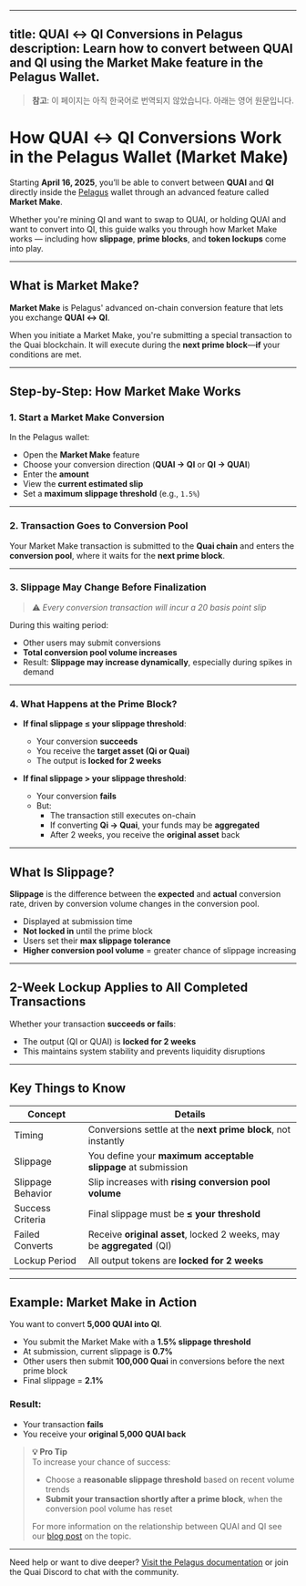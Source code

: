 <!-- AUTO-GENERATED-CONTENT:START (ENGLISH-COPY) -->
---
title: QUAI ↔ QI Conversions in Pelagus
description: Learn how to convert between QUAI and QI using the Market Make feature in the Pelagus Wallet.
---

> **참고**: 이 페이지는 아직 한국어로 번역되지 않았습니다. 아래는 영어 원문입니다.

# How QUAI ↔ QI Conversions Work in the Pelagus Wallet (Market Make)

Starting **April 16, 2025**, you’ll be able to convert between **QUAI** and **QI** directly inside the [Pelagus](https://pelaguswallet.io) wallet through an advanced feature called **Market Make**.

Whether you're mining QI and want to swap to QUAI, or holding QUAI and want to convert into QI, this guide walks you through how Market Make works — including how **slippage**, **prime blocks**, and **token lockups** come into play.

---

## What is Market Make?

**Market Make** is Pelagus' advanced on-chain conversion feature that lets you exchange **QUAI ↔ QI**.

When you initiate a Market Make, you're submitting a special transaction to the Quai blockchain. It will execute during the **next prime block**—**if** your conditions are met.

---

## Step-by-Step: How Market Make Works

### 1. Start a Market Make Conversion

In the Pelagus wallet:

- Open the **Market Make** feature
- Choose your conversion direction (**QUAI → QI** or **QI → QUAI**)
- Enter the **amount**
- View the **current estimated slip**
- Set a **maximum slippage threshold** (e.g., `1.5%`)

---

### 2. Transaction Goes to Conversion Pool

Your Market Make transaction is submitted to the **Quai chain** and enters the **conversion pool**, where it waits for the **next prime block**.

---

### 3. Slippage May Change Before Finalization

> ⚠️  *Every conversion transaction will incur a 20 basis point slip*

During this waiting period:

- Other users may submit conversions
- **Total conversion pool volume increases**
- Result: **Slippage may increase dynamically**, especially during spikes in demand

---

### 4. What Happens at the Prime Block?

- **If final slippage ≤ your slippage threshold**:
  - Your conversion **succeeds**
  - You receive the **target asset (Qi or Quai)**
  - The output is **locked for 2 weeks**

- **If final slippage > your slippage threshold**:
  - Your conversion **fails**
  - But:
    - The transaction still executes on-chain
    - If converting **Qi → Quai**, your funds may be **aggregated**
    - After 2 weeks, you receive the **original asset** back

---

## What Is Slippage?

**Slippage** is the difference between the **expected** and **actual** conversion rate, driven by conversion volume changes in the conversion pool.

- Displayed at submission time
- **Not locked in** until the prime block
- Users set their **max slippage tolerance**
- **Higher conversion pool volume** = greater chance of slippage increasing

---

## 2-Week Lockup Applies to All Completed Transactions

Whether your transaction **succeeds or fails**:

- The output (QI or QUAI) is **locked for 2 weeks**
- This maintains system stability and prevents liquidity disruptions

---

## Key Things to Know

| Concept             | Details                                                                 |
|---------------------|-------------------------------------------------------------------------|
| Timing           | Conversions settle at the **next prime block**, not instantly           |
| Slippage             | You define your **maximum acceptable slippage** at submission              |
| Slippage Behavior    | Slip increases with **rising conversion pool volume**                          |
| Success Criteria | Final slippage must be **≤ your threshold**                                |
| Failed Converts  | Receive **original asset**, locked 2 weeks, may be **aggregated** (QI) |
| Lockup Period    | All output tokens are **locked for 2 weeks**                           |

---

## Example: Market Make in Action

You want to convert **5,000 QUAI into QI**.

- You submit the Market Make with a **1.5% slippage threshold**
- At submission, current slippage is **0.7%**
- Other users then submit **100,000 Quai** in conversions before the next prime block
- Final slippage = **2.1%**

### Result:
- Your transaction **fails**
- You receive your **original 5,000 QUAI back**

> **💡 Pro Tip**  
> To increase your chance of success:
> 
> - Choose a **reasonable slippage threshold** based on recent volume trends  
> - **Submit your transaction shortly after a prime block**, when the conversion pool volume has reset
>
> For more information on the relationship between QUAI and QI see our [blog post](https://qu.ai/blog/maximizing-mining-strategy-in-quai-network-choosing-between-quai-and-qi-tokens/) on the topic.


---

Need help or want to dive deeper? [Visit the Pelagus documentation](https://pelaguswallet.io/docs/) or join the Quai Discord to chat with the community.
